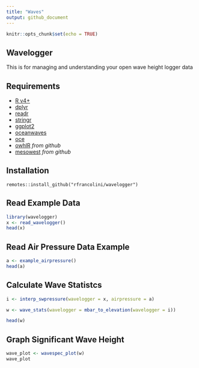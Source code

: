 ```yaml
---
title: "Waves"
output: github_document
---
```


```r
knitr::opts_chunk$set(echo = TRUE)
```

## Wavelogger

This is for managing and understanding your open wave height logger data

## Requirements

  + [R v4+](https://www.r-project.org/)
  + [dplyr](https://CRAN.R-project.org/package=dplyr)
  + [readr](https://CRAN.R-project.org/package=readr)
  + [stringr](https://CRAN.R-project.org/package=stringr)
  + [ggplot2](https://CRAN.R-project.org/package=ggplot2)
  + [oceanwaves](https://CRAN.R-project.org/package=oceanwaves)
  + [oce](https://CRAN.R-project.org/package=oce)
  + [owhlR](https://github.com/millerlp/owhlR) *from github*
  + [mesowest](https://github.com/fickse/mesowest) *from github*

## Installation

```
remotes::install_github("rfrancolini/wavelogger")
```


## Read Example Data

```r
library(wavelogger)
x <- read_wavelogger()
head(x)
```

## Read Air Pressure Data Example

```r
a <- example_airpressure()
head(a)
```

## Calculate Wave Statistcs

```r
i <- interp_swpressure(wavelogger = x, airpressure = a)

w <- wave_stats(wavelogger = mbar_to_elevation(wavelogger = i)) 

head(w)
```

## Graph Significant Wave Height
```r
wave_plot <- wavespec_plot(w)
wave_plot
```

